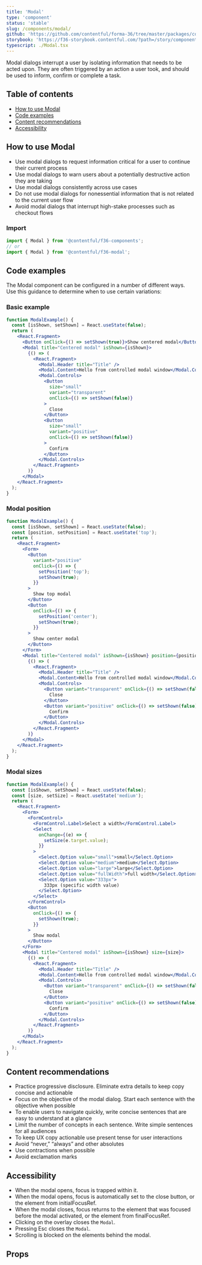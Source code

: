 ```yaml
---
title: 'Modal'
type: 'component'
status: 'stable'
slug: /components/modal/
github: 'https://github.com/contentful/forma-36/tree/master/packages/components/modal/src'
storybook: 'https://f36-storybook.contentful.com/?path=/story/components-modal--basic'
typescript: ./Modal.tsx
---
```



Modal dialogs interrupt a user by isolating information that needs to be acted upon. They are often triggered by an action a user took, and should be used to inform, confirm or complete a task.

## Table of contents

- [How to use Modal](#how-to-use-modal)
- [Code examples](#code-examples)
- [Content recommendations](#content-recommendations)
- [Accessibility](#accessibility)

## How to use Modal

- Use modal dialogs to request information critical for a user to continue their current process
- Use modal dialogs to warn users about a potentially destructive action they are taking
- Use modal dialogs consistently across use cases
- Do not use modal dialogs for nonessential information that is not related to the current user flow
- Avoid modal dialogs that interrupt high-stake processes such as checkout flows

### Import

```js static=true
import { Modal } from '@contentful/f36-components';
// or
import { Modal } from '@contentful/f36-modal';
```

## Code examples

The Modal component can be configured in a number of different ways. Use this guidance to determine when to use certain variations:

### Basic example

```jsx
function ModalExample() {
  const [isShown, setShown] = React.useState(false);
  return (
    <React.Fragment>
      <Button onClick={() => setShown(true)}>Show centered modal</Button>
      <Modal title="Centered modal" isShown={isShown}>
        {() => (
          <React.Fragment>
            <Modal.Header title="Title" />
            <Modal.Content>Hello from controlled modal window</Modal.Content>
            <Modal.Controls>
              <Button
                size="small"
                variant="transparent"
                onClick={() => setShown(false)}
              >
                Close
              </Button>
              <Button
                size="small"
                variant="positive"
                onClick={() => setShown(false)}
              >
                Confirm
              </Button>
            </Modal.Controls>
          </React.Fragment>
        )}
      </Modal>
    </React.Fragment>
  );
}
```

### Modal position

```jsx
function ModalExample() {
  const [isShown, setShown] = React.useState(false);
  const [position, setPosition] = React.useState('top');
  return (
    <React.Fragment>
      <Form>
        <Button
          variant="positive"
          onClick={() => {
            setPosition('top');
            setShown(true);
          }}
        >
          Show top modal
        </Button>
        <Button
          onClick={() => {
            setPosition('center');
            setShown(true);
          }}
        >
          Show center modal
        </Button>
      </Form>
      <Modal title="Centered modal" isShown={isShown} position={position}>
        {() => (
          <React.Fragment>
            <Modal.Header title="Title" />
            <Modal.Content>Hello from controlled modal window</Modal.Content>
            <Modal.Controls>
              <Button variant="transparent" onClick={() => setShown(false)}>
                Close
              </Button>
              <Button variant="positive" onClick={() => setShown(false)}>
                Confirm
              </Button>
            </Modal.Controls>
          </React.Fragment>
        )}
      </Modal>
    </React.Fragment>
  );
}
```

### Modal sizes

```jsx
function ModalExample() {
  const [isShown, setShown] = React.useState(false);
  const [size, setSize] = React.useState('medium');
  return (
    <React.Fragment>
      <Form>
        <FormControl>
          <FormControl.Label>Select a width</FormControl.Label>
          <Select
            onChange={(e) => {
              setSize(e.target.value);
            }}
          >
            <Select.Option value="small">small</Select.Option>
            <Select.Option value="medium">medium</Select.Option>
            <Select.Option value="large">large</Select.Option>
            <Select.Option value="fullWidth">full width</Select.Option>
            <Select.Option value="333px">
              333px (specific width value)
            </Select.Option>
          </Select>
        </FormControl>
        <Button
          onClick={() => {
            setShown(true);
          }}
        >
          Show modal
        </Button>
      </Form>
      <Modal title="Centered modal" isShown={isShown} size={size}>
        {() => (
          <React.Fragment>
            <Modal.Header title="Title" />
            <Modal.Content>Hello from controlled modal window</Modal.Content>
            <Modal.Controls>
              <Button variant="transparent" onClick={() => setShown(false)}>
                Close
              </Button>
              <Button variant="positive" onClick={() => setShown(false)}>
                Confirm
              </Button>
            </Modal.Controls>
          </React.Fragment>
        )}
      </Modal>
    </React.Fragment>
  );
}
```

## Content recommendations

- Practice progressive disclosure. Eliminate extra details to keep copy concise and actionable
- Focus on the objective of the modal dialog. Start each sentence with the objective when possible
- To enable users to navigate quickly, write concise sentences that are easy to understand at a glance
- Limit the number of concepts in each sentence. Write simple sentences for all audiences
- To keep UX copy actionable use present tense for user interactions
- Avoid “never,” “always” and other absolutes
- Use contractions when possible
- Avoid exclamation marks

## Accessibility

- When the modal opens, focus is trapped within it.
- When the modal opens, focus is automatically set to the close button, or the element from initialFocusRef.
- When the modal closes, focus returns to the element that was focused before the modal activated, or the element from finalFocusRef.
- Clicking on the overlay closes the `Modal`.
- Pressing Esc closes the `Modal`.
- Scrolling is blocked on the elements behind the modal.

## Props

<Props of="Modal" />
